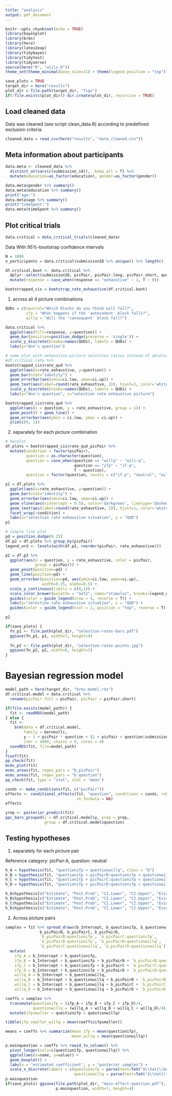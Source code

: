 ```yaml
---
title: "analysis"
output: pdf_document
---
```


```r
knitr::opts_chunk$set(echo = TRUE)
library(bayesplot)
library(brms)
library(here)
library(latex2exp)
library(tidybayes)
library(tidytext)
library(tidyverse)
source(here("R", "utils.R"))
theme_set(theme_minimal(base_size=11) + theme(legend.position = "top"))

save_plots = TRUE
target_dir = here("results")
plot_dir = file.path(target_dir, "figs")
if(!file.exists(plot_dir)) dir.create(plot_dir, recursive = TRUE)
```


## Load cleaned data 

Data was cleaned (see script clean_data.R) according to predefined exclusion 
criteria.

```r
cleaned_data = read_csv(here("results", "data_cleaned.csv"))
```
## Meta information about participants

```r
data.meta <- cleaned_data %>% 
  distinct_at(vars(c(submission_id)), .keep_all = T) %>%
  mutate(education=as_factor(education), gender=as_factor(gender))

data.meta$gender %>% summary()
data.meta$education %>% summary()
print("age:")
data.meta$age %>% summary()
print("timeSpent:")
data.meta$timeSpent %>% summary()
```

## Plot critical trials

```r
data.critical = data_critical_trials(cleaned_data)
```

Data With 95%-bootstrap confidence intervals

```r
N = 1000
n_participants = data.critical$submissionID %>% unique() %>% length()

df.critical.boot <- data.critical %>% 
  dplyr::select(submissionID, picPair, picPair.long, picPair.short, question, response) %>% 
  mutate(response = case_when(response == "exhaustive" ~ 1, T ~ 0))

bootstrapped_cis = bootstrap_rate_exhaustive(df.critical.boot)
```

1. across all 4 picture combinations 

```r
QUDs = c(neutral="Which blocks do you think will fall?",
         ifp = "What happens if the 'antecedent' block falls?",
         willq = "Will the 'consequent' block fall?")

data.critical %>%
  ggplot(aes(fill=response, y=question)) + 
  geom_bar(position=position_dodge(preserve = 'single')) +
  scale_y_discrete(breaks=names(QUDs), labels = QUDs) + 
  labs(y="Ann's question")

# same plot with exhaustive-picture selection ratios instead of absolute numbers
#df.critical.rate %>%
bootstrapped_cis$rate_qud %>%   
  ggplot(aes(x=rate_exhaustive, y=question)) + 
  geom_bar(stat="identity") + 
  geom_errorbar(aes(xmin=ci.low, xmax=ci.up)) +
  geom_text(aes(label=round(rate_exhaustive, 2)), hjust=1, color='white') +
  scale_y_discrete(breaks=names(QUDs), labels = QUDs) + 
  labs(y="Ann's question", x="selection rate exhaustive picture")

bootstrapped_cis$rate_qud %>% 
  ggplot(aes(x = question, y = rate_exhaustive, group = 1)) +
  geom_point() + geom_line() +
  geom_errorbar(aes(ymin = ci.low, ymax = ci.up)) +
  ylim(c(0, 1))
```

2. separately for each picture combination

```r
# barplot
df.plots = bootstrapped_cis$rate_qud_picPair %>% 
  mutate(condition = factor(picPair), 
         question = as.character(question), 
         question = case_when(question == "willq" ~ "will-q",
                              question == "ifp" ~ "if-p", 
                              T ~ question),
         question = factor(question, levels = c("if-p", "neutral", "will-q")))

p1 = df.plots %>% 
  ggplot(aes(x=rate_exhaustive, y=question)) + 
  geom_bar(stat="identity") + 
  geom_errorbar(aes(xmin=ci.low, xmax=ci.up)) +
  geom_vline(aes(xintercept = 0.5), color='darkgreen', linetype='dashed') +
  geom_text(aes(label=round(rate_exhaustive, 2)), hjust=1, color='white') +
  facet_wrap(~condition) + 
  labs(x="selection rate exhaustive situation", y = "QUD")
p1

# simple line plot
pd = position_dodge(0.25)
df.p2 = df.plots %>% group_by(picPair)
legend_ord <- levels(with(df.p2, reorder(picPair, rate_exhaustive)))

p2 = df.p2 %>% 
  ggplot(aes(x = question, y = rate_exhaustive, color = picPair,
             group = picPair)) + 
  geom_point(position=pd) +
  geom_line(position=pd) +
  geom_errorbar(position=pd, aes(ymin=ci.low, ymax=ci.up), 
                width=0.25, alpha=0.5) +
  scale_y_continuous(limits = c(0,1)) +
  scale_color_brewer(palette = "Set2", name="stimulus", breaks=legend_ord) +
  guides(color = guide_legend(nrow = 4, reverse = T)) +
  labs(y="selection rate exhaustive situation", x = "QUD") +
  guides(color = guide_legend(ncol = 2, position = "top", reverse = T))

p2

if(save_plots) {
  fn_p1 <- file.path(plot_dir, "selection-rates-bars.pdf")
  ggsave(fn_p1, p1, width=7, height=4)
  
  fn_p2 <- file.path(plot_dir, "selection-rates-points.jpg")
  ggsave(fn_p2, p2, width=6, height=3)
}
```

# Bayesian regression model

```r
model_path = here(target_dir, "brms-model.rds")
df.critical.model = data.critical %>% 
  rename(picPair.full = picPair, picPair = picPair.short)

if(file.exists(model_path)) {
  fit <- readRDS(model_path)
} else {
  fit <-
    brm(data = df.critical.model,
        family = bernoulli,
        y ~ 1 + picPair * question + (1 + picPair + question|submissionID),
        iter = 4000, chains = 4, cores = 4)
  saveRDS(fit, file=model_path)
}
fixef(fit)
pp_check(fit)
mcmc_plot(fit)
mcmc_areas(fit, regex_pars = "b_picPair")
mcmc_areas(fit, regex_pars = "b_question")
pp_check(fit, type = "stat", stat = 'mean')

conds <- make_conditions(fit, c("picPair"))
effects <- conditional_effects(fit, "question", conditions = conds, robust = T, 
                               re_formula = NA)
effects

yrep <- posterior_predict(fit)
ppc_bars_grouped(y = df.critical.model$y, yrep = yrep,
                 group = df.critical.model$question)

```

## Testing hypotheses

1. separately for each picture pair

Reference category: picPair:A, question: neutral

```r
h_A = hypothesis(fit, "questionifp < questionwillq", class = "b")
h_B = hypothesis(fit, "questionifp + picPairB:questionifp < questionwillq + picPairB:questionwillq", class = "b")
h_C = hypothesis(fit, "questionifp + picPairC:questionifp < questionwillq + picPairC:questionwillq", class = "b")
h_D = hypothesis(fit, "questionifp + picPairD:questionifp < questionwillq + picPairD:questionwillq", class = "b")

h_A$hypothesis[c("Estimate", "Post.Prob", "CI.Lower", "CI.Upper", "Evid.Ratio")]
h_B$hypothesis[c("Estimate", "Post.Prob", "CI.Lower", "CI.Upper", "Evid.Ratio")]
h_C$hypothesis[c("Estimate", "Post.Prob", "CI.Lower", "CI.Upper", "Evid.Ratio")]
h_D$hypothesis[c("Estimate", "Post.Prob", "CI.Lower", "CI.Upper", "Evid.Ratio")]
```

2. Across picture pairs

```r
samples = fit %>% spread_draws(b_Intercept, b_questionifp, b_questionwillq,
               b_picPairB, b_picPairC, b_picPairD,
               `b_picPairB:questionifp`, `b_picPairC:questionifp`,
               `b_picPairD:questionifp`, `b_picPairB:questionwillq`,
               `b_picPairC:questionwillq`, `b_picPairD:questionwillq`) %>%
  mutate(
    ifp_A = b_Intercept + b_questionifp,
    ifp_B = b_Intercept + b_questionifp + b_picPairB + `b_picPairB:questionifp`,
    ifp_C = b_Intercept + b_questionifp + b_picPairC + `b_picPairC:questionifp`,
    ifp_D = b_Intercept + b_questionifp + b_picPairD + `b_picPairD:questionifp`,
    willq_A = b_Intercept + b_questionwillq,
    willq_B = b_Intercept + b_questionwillq + b_picPairB + `b_picPairB:questionwillq`,
    willq_C = b_Intercept + b_questionwillq + b_picPairC + `b_picPairC:questionwillq`,
    willq_D = b_Intercept + b_questionwillq + b_picPairD + `b_picPairD:questionwillq`)

coeffs = samples %>% 
  transmute(questionifp = (ifp_A + ifp_B + ifp_C + ifp_D)/4,
            questionwillq = (willq_A + willq_B + willq_C + willq_D)/4) %>% 
  mutate(ifpsmaller = questionifp < questionwillq)

tibble(ifp_smaller_willq = mean(coeffs$ifpsmaller))

means = coeffs %>% summarize(mean_ifp = mean(questionifp),
                             mean_willq = mean(questionwillq))

p.mainquestion = coeffs %>% rowid_to_column() %>% 
  pivot_longer(cols=c(questionifp, questionwillq)) %>%
  ggplot(aes(x=name, y=value)) + 
  geom_boxplot() +
  labs(x = "estimated coefficient", y = "posterior samples") +
  scale_x_discrete(labels = c(questionifp = parse(text=TeX("$\\hat{\\beta}_{ifp}$")), 
                              questionwillq = parse(text=TeX("$\\hat{\\beta}_{willq}$"))))
p.mainquestion
if(save_plots) ggsave(file.path(plot_dir, "main-effect-question.pdf"), 
                      p.mainquestion, width=7, height=4)
```


